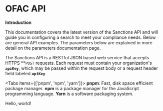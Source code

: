 
# OFAC API

**Introduction**

This documentation covers the latest version of the Sanctions API and will guide you in configuring a search to meet your compliance needs. Below are general API examples. The parameters below are explained in more detail on the parameters documentation page.

The Sanctions API is a RESTful JSON based web service that accepts HTTPS **<code>POST</code></strong> requests. Each request must contain your organization's <strong><code>apiKey</code></strong>, which may be passed within the request body or a request header field labeled <strong><code>apiKey</code></strong>.

<Tabs items={['pnpm', 'npm', 'yarn']}>
  <Tab>**pnpm**: Fast, disk space efficient package manager.</Tab>
  <Tab>**npm** is a package manager for the JavaScript programming language.</Tab>
  <Tab>**Yarn** is a software packaging system.</Tab>
</Tabs>

Hello, world!
